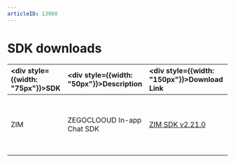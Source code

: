 ```yaml
---
articleID: 13960
---
```


# SDK downloads

| <div style={{width: "75px"}}>SDK</div>   | <div style={{width: "50px"}}>Description</div>  |  <div style={{width: "150px"}}>Download Link</div> |  <div style={{width: "250px"}}>Related Docs</div> |
| :----------------------------------------- | :----------------------------------------------------------------------------------------------------- | :----------------------------------------------------------------------------------------------------------------------------------------------------------------------------------------------------------------------------------------------------------------------------- | :----------------------------------------- | 
| ZIM | ZEGOCLOOUD In-app Chat SDK | [ZIM SDK v2.21.0](https://storage.zego.im/zim/sdk/mac/ZIM-mac-shared-objc.zip) | <ul><li>[Send and receive messages](./../Send%20and%20receive%20messages.mdx)</li><li>[Release notes - ZIM](./ZIM%20Release%20notes.mdx)</li></ul> |

